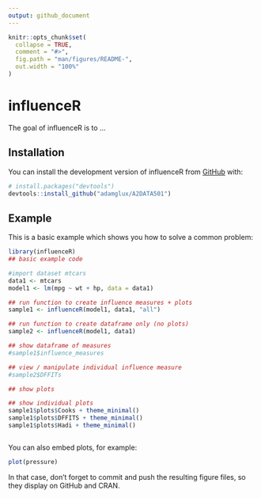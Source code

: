 ```yaml
---
output: github_document
---
```


<!-- README.md is generated from README.Rmd. Please edit that file -->

```r
knitr::opts_chunk$set(
  collapse = TRUE,
  comment = "#>",
  fig.path = "man/figures/README-",
  out.width = "100%"
)
```

# influenceR

<!-- badges: start -->
<!-- badges: end -->

The goal of influenceR is to ...

## Installation

You can install the development version of influenceR from [GitHub](https://github.com/) with:

``` r
# install.packages("devtools")
devtools::install_github("adamglux/A2DATA501")
```

## Example

This is a basic example which shows you how to solve a common problem:

```r
library(influenceR)
## basic example code

#import dataset mtcars
data1 <- mtcars
model1 <- lm(mpg ~ wt + hp, data = data1)

## run function to create influence measures + plots
sample1 <- influenceR(model1, data1, "all")

## run function to create dataframe only (no plots)
sample2 <- influenceR(model1, data1)

## show dataframe of measures
#sample1$influence_measures

## view / manipulate individual influence measure
#sample2$DFFITs

```

```r
## show plots

## show individual plots
sample1$plots$Cooks + theme_minimal()
sample1$plots$DFFITS + theme_minimal()
sample1$plots$Hadi + theme_minimal()



```




You can also embed plots, for example:

```r
plot(pressure)
```

In that case, don't forget to commit and push the resulting figure files, so they display on GitHub and CRAN.
